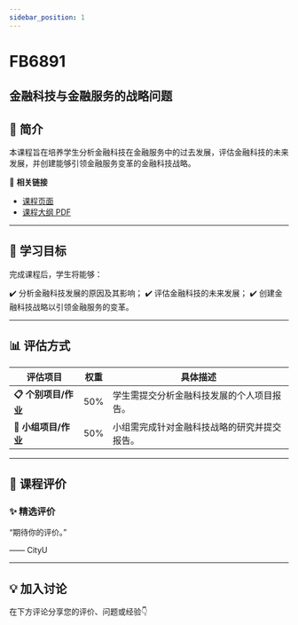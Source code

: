 ```yaml
---
sidebar_position: 1
---
```


# FB6891
## 金融科技与金融服务的战略问题

## **📘 简介**
本课程旨在培养学生分析金融科技在金融服务中的过去发展，评估金融科技的未来发展，并创建能够引领金融服务变革的金融科技战略。

🔗 **相关链接**
- [课程页面](https://www.cityu.edu.hk/catalogue/pg/202425/course/FB6891.htm)
- [课程大纲 PDF](https://www.cityu.edu.hk/catalogue/pg/202425/course/FB6891.pdf)

---

## **🎯 学习目标**

完成课程后，学生将能够：

✔️ 分析金融科技发展的原因及其影响；
✔️ 评估金融科技的未来发展；
✔️ 创建金融科技战略以引领金融服务的变革。

---

## **📊 评估方式**

| **评估项目**             | **权重** | **具体描述**                                                                                     |
|-------------------------|---------|-----------------------------------------------------------------------------------------------|
| **📋 个别项目/作业**      | 50%     | 学生需提交分析金融科技发展的个人项目报告。                                                      |
| **📝 小组项目/作业**      | 50%     | 小组需完成针对金融科技战略的研究并提交报告。                                                   |

---

## **💬 课程评价**

### ✨ **精选评价**
<div className={commentStyles.commentBox}>
    <p className={commentStyles.commentText}>
        “期待你的评价。”
    </p>
    <p className={commentStyles.commentAuthor}>—— CityU</p>
</div>

---

## **💡 加入讨论**

在下方评论分享您的评价、问题或经验👇
<Utterances />